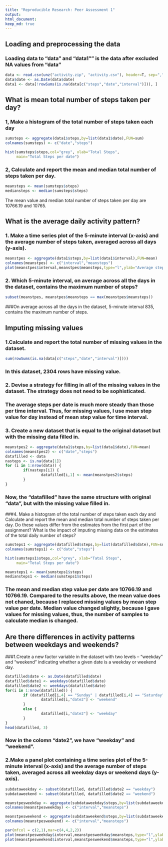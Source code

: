 ```yaml
---
title: "Reproducible Research: Peer Assessment 1"
output: 
html_document:
keep_md: true
---
```



## Loading and preprocessing the data
### Loading data to "data" and "data1"" is the data after excluded NA values from "data"    

```r
data <- read.csv(unz("activity.zip", "activity.csv"), header=T, sep=",")
data$date <- as.Date(data$date)
data1 <- data[!rowSums(is.na(data[c("steps","date","interval")])), ]
```

## What is mean total number of steps taken per day?
### 1, Make a histogram of the total number of steps taken each day

```r
sumsteps <- aggregate(data1$steps,by=list(data1$date),FUN=sum)
colnames(sumsteps) <- c("date","steps")

hist(sumsteps$steps,col="grey", xlab="Total Steps",
     main="Total Steps per date")

```

### 2, Calculate and report the mean and median total number of steps taken per day.
```r
meansteps <- mean(sumsteps$steps)
mediansteps <- median(sumsteps$steps)
```
The mean value and median total number of steps taken per day are 10766.19 and 10765.

## What is the average daily activity pattern?
### 1. Make a time series plot of the 5-minute interval (x-axis) and the average number of steps taken, averaged across all days (y-axis).

```r
meanstpes <- aggregate(data1$steps,by=list(data1$interval),FUN=mean)
colnames(meanstpes) <- c("interval","meansteps")
plot(meanstpes$interval,meanstpes$meansteps,type="l",ylab="Average steps", xlab="Time interval")
```
### 2. Which 5-minute interval, on average across all the days in the dataset, contains the maximum number of steps?
```r
subset(meanstpes, meanstpes$meansteps == max(meanstpes$meansteps))
```
###On average across all the days in the dataset, 5-minute interval 835, contains the maximum number of steps.

## Imputing missing values
### 1.Calculate and report the total number of missing values in the dataset.
```r
sum(rowSums(is.na(data[c("steps","date","interval")])))
``` 
### In this dataset, 2304 rows have missing value. 

### 2. Devise a strategy for filling in all of the missing values in the dataset. The strategy does not need to be sophisticated.

### The average steps per date is much more steady than those per time interval. Thus, for missing values, I use mean step value for day instead of mean step value for time interval. 

### 3. Create a new dataset that is equal to the original dataset but with the missing data filled in.
```r
meanstpes2 <- aggregate(data1$steps,by=list(data1$date),FUN=mean)
colnames(meanstpes2) <- c("date","steps")
datafilled <- data
nasteps <- is.na(data[1])
for (i in 1:nrow(data)) {
        if(nasteps[i]) {
                datafilled[i,1] <- mean(meanstpes2$steps) 
        }
}
``` 

### Now, the "datafilled" have the same structure with original "data", but with the missing value filled in. 
###4. Make a histogram of the total number of steps taken each day and Calculate and report the mean and median total number of steps taken per day. Do these values differ from the estimates from the first part of the assignment? What is the impact of imputing missing data on the estimates of the total daily number of steps?
```r
sumsteps1 <- aggregate(datafilled$steps,by=list(datafilled$date),FUN=sum)
colnames(sumsteps1) <- c("date","steps")

hist(sumsteps1$steps,col="grey", xlab="Tatal Steps",
     main="Total Steps per date")


```

```r
meansteps1 <- mean(sumsteps1$steps)
mediansteps1 <- median(sumsteps1$steps)
```
### The mean and median step value per date are 10766.19 and 10766.19. Compared to the results above, the mean value does not chaned, because I replaced missing values by mean step value per date. Median value changed slightly, because I gave values for missing values, thus, the number of samples to calculate median is changed. 

## Are there differences in activity patterns between weekdays and weekends?
###1.Create a new factor variable in the dataset with two levels – “weekday” and “weekend” indicating whether a given date is a weekday or weekend day.
```r
datafilled$date <- as.Date(datafilled$date)
datafilled$date1 <- weekdays(datafilled$date)
datafilled$date2 <- weekdays(datafilled$date)
for(i in 1:nrow(datafilled)) {
        if (datafilled[i,4] == "Sunday" | datafilled[i,4] == "Saturday") {
                datafilled[i,"date2"] <- "weekend"    
        }
        else {
                datafilled[i,"date2"] <- "weekday" 
        }
}
head(datafilled, 3)
```
### Now in the colomn "date2", we have "weekday" and "weekend".
### 2.Make a panel plot containing a time series plot of the 5-minute interval (x-axis) and the average number of steps taken, averaged across all weekday days or weekend days (y-axis). 
```r
subdataweekday <- subset(datafilled, datafilled$date2 == "weekday")
subdataweekend <- subset(datafilled, datafilled$date2 == "weekend")

meanstpesweekday <- aggregate(subdataweekday$steps,by=list(subdataweekday$interval),FUN=mean)
colnames(meanstpesweekday) <- c("interval","meansteps")

meanstpesweekend <- aggregate(subdataweekend$steps,by=list(subdataweekend$interval),FUN=mean)
colnames(meanstpesweekend) <- c("interval","meansteps")
```

```r
par(mfcol = c(2,1),mar=c(4,4,2,2))
plot(meanstpesweekday$interval,meanstpesweekday$meansteps,type="l",ylab="Numbers of steps", xlab="Time interval",main="weekday")
plot(meanstpesweekend$interval,meanstpesweekend$meansteps,type="l",ylab=" Number of steps", xlab="Time interval",main="weekend")
```